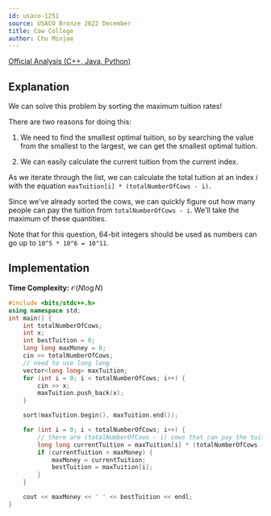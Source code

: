```yaml
---
id: usaco-1251
source: USACO Bronze 2022 December
title: Cow College
author: Chu Minjae
---
```


[Official Analysis (C++, Java, Python)](http://www.usaco.org/current/data/sol_prob1_bronze_dec22.html)

## Explanation

We can solve this problem by sorting the maximum tuition rates!

There are two reasons for doing this:

1. We need to find the smallest optimal tuition, so by searching the value from the smallest to the largest, we can get the smallest optimal tuition.

2. We can easily calculate the current tuition from the current index.

As we iterate through the list, we can calculate the total tuition at an index $i$ with the equation `maxTuition[i] * (totalNumberOfCows - i)`.

Since we've already sorted the cows, we can quickly figure out how many people can pay the tuition from `totalNumberOfCows - i`. We'll take the maximum of these quantities.

Note that for this question, 64-bit integers should be used as numbers can go up to `10^5 * 10^6 = 10^11`.

## Implementation

**Time Complexity:** $\mathcal{O}(N \log N)$

<LanguageSection>
<CPPSection>

```cpp
#include <bits/stdc++.h>
using namespace std;
int main() {
	int totalNumberOfCows;
	int x;
	int bestTuition = 0;
	long long maxMoney = 0;
	cin >> totalNumberOfCows;
	// need to use long long
	vector<long long> maxTuition;
	for (int i = 0; i < totalNumberOfCows; i++) {
		cin >> x;
		maxTuition.push_back(x);
	}

	sort(maxTuition.begin(), maxTuition.end());

	for (int i = 0; i < totalNumberOfCows; i++) {
		// there are (totalNumberOfCows - i) cows that can pay the tuition.
		long long currentTuition = maxTuition[i] * (totalNumberOfCows - i);
		if (currentTuition > maxMoney) {
			maxMoney = currentTuition;
			bestTuition = maxTuition[i];
		}
	}

	cout << maxMoney << ' ' << bestTuition << endl;
}
```

</CPPSection>
</LanguageSection>

